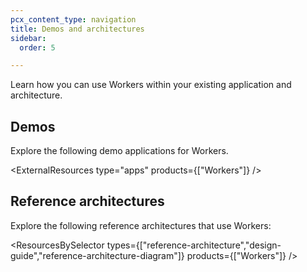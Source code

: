 ```yaml
---
pcx_content_type: navigation
title: Demos and architectures
sidebar:
  order: 5

---
```



Learn how you can use Workers within your existing application and architecture.

## Demos

Explore the following <GlossaryTooltip term="demo application">demo applications</GlossaryTooltip> for Workers.

<ExternalResources type="apps" products={["Workers"]} />

## Reference architectures

Explore the following <GlossaryTooltip term="reference architecture">reference architectures</GlossaryTooltip> that use Workers:

<ResourcesBySelector types={["reference-architecture","design-guide","reference-architecture-diagram"]} products={["Workers"]} />
